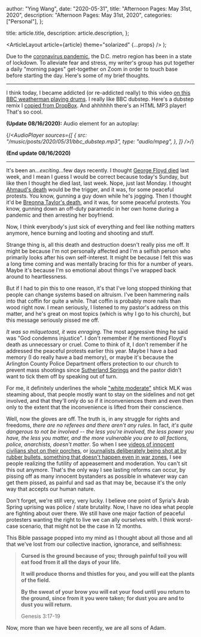 
  author: "Ying Wang",
  date: "2020-05-31",
  title: "Afternoon Pages: May 31st, 2020",
  description: "Afternoon Pages: May 31st, 2020",
  categories: ["Personal"],
};

  title: article.title,
  description: article.description,
};

  <ArticleLayout article={article} theme="solarized" {...props} />
);

Due to the [coronavirus
pandemic](https://en.wikipedia.org/wiki/2019-20_coronavirus_pandemic), the D.C.
metro region has been in a state of lockdown. To alleviate fear and stress, my
writer's group has put together a daily "morning pages" get-together on Zoom in
order to touch base before starting the day. Here's some of my brief thoughts.

---

I think today, I became addicted (or re-addicted really) to this video [on this
BBC weatherman playing
drums](https://www.bbc.com/news/av/uk-england-manchester-52297848/weather-presenter-goes-viral-drumming-to-bbc-news-theme).
I really like BBC dubstep. Here's a dubstep remix I [copied from
DropBox](/music/posts/2020/05/31/bbc_dubstep.mp3). And ahhhhhh there's an HTML
MP3 player! That's so cool.

**(Update 08/16/2020):** Audio element for an autoplay:

{/_<AudioPlayer
sources={[
{
src: "/music/posts/2020/05/31/bbc_dubstep.mp3",
type: "audio/mpeg",
},
]}
/>_/}

**(End update 08/16/2020)**

---

It's been an..._exciting_...few days recently. I thought [George Floyd
died](https://en.wikipedia.org/wiki/Death_of_George_Floyd) last week, and I mean
I guess I would be correct because today's Sunday, but like then I thought he
died last, last week. Nope, just last Monday. I thought [Ahmaud's
death](https://en.wikipedia.org/wiki/Shooting_of_Ahmaud_Arbery) would be the
trigger, and it was, for some peaceful protests. You know, gunning a guy down
while he's jogging. Then I thought it'd be [Breonna Taylor's
death](https://en.wikipedia.org/wiki/Death_of_Breonna_Taylor), and it was, for
some peaceful protests. You know, gunning down an off-duty paramedic in her own
home during a pandemic and then arresting her boyfriend.

Now, I think everybody's just sick of everything and feel like nothing matters
anymore, hence burning and looting and shooting and stuff.

Strange thing is, all this death and destruction doesn't really piss me off. It
might be because I'm not personally affected and I'm a selfish person who
primarily looks after his own self-interest. It might be because I felt this was
a long time coming and was mentally bracing for this for a number of years.
Maybe it's because I'm so emotional about things I've wrapped back around to
heartlessness.

But if I had to pin this to one reason, it's that I've long stopped thinking
that people can change systems based on altruism. I've been hammering nails into
that coffin for quite a while. That coffin is probably more nails than wood
right now. I mean seriously, I listened to my pastor's address on this matter,
and he's great on most topics (which is why I go to his church), but this
message seriously pissed me off.

_It was so milquetoast, it was enraging._ The most aggressive thing he said was
"God condemns injustice". I don't remember if he mentioned Floyd's death as
unnecessary or cruel. Come to think of it, I don't remember if he addressed the
peaceful protests earlier this year. Maybe I have a bad memory (I do really have
a bad memory), or maybe it's because the Arlington County Police Department
offers protection to our church to prevent mass shootings since [Sutherland
Springs](https://en.wikipedia.org/wiki/Sutherland_Springs_church_shooting) and
the pastor didn't want to tick them off by speaking out of turn.

For me, it definitely underlines the whole ["white
moderate"](https://bennorton.com/mlk-on-white-moderates/) shtick MLK was
steaming about, that people mostly want to stay on the sidelines and not get
involved, and that they'll only do so if it inconveniences them and even then
only to the extent that the inconvenience is lifted from their conscience.

Well, now the gloves are off. The truth is, in any struggle for rights and
freedoms, _there are no referees and there aren't any rules_. In fact, _it's
quite dangerous to not be involved -- the less you're involved, the less power
you have, the less you matter, and the more vulnerable you are to all factions,
police, anarchists, doesn't matter_. So when I see [videos of innocent civilians
shot on their
porches](https://minnesota.cbslocal.com/video/4571653-video-appears-to-show-law-enforcement-shooting-paint-rounds-at-citizens-on-their-porch/),
or [journalists deliberately being shot at by rubber bullets, something that
doesn't happen even in war
zones](https://www.wave3.com/2020/05/29/lmpd-officer-fires-pepper-balls-wave-news-reporter-photographer-during-louisville-protest/),
I see people realizing the futility of appeasement and moderation. You can't sit
this out anymore. That's the only way I see lasting reforms can occur, by
pissing off as many innocent bystanders as possible in whatever way can get them
pissed, as painful and sad as that may be, because it's the only way that
accepts our human nature.

Don't forget, we're still very, very lucky. I believe one point of Syria's Arab
Spring uprising was police / state brutality. Now, I have no idea what people
are fighting about over there. We still have one major faction of peaceful
protesters wanting the right to live we can ally ourselves with. I think
worst-case scenario, that might not be the case in 12 months.

This Bible passage popped into my mind as I thought about all those and all that
we've lost from our collective inaction, ignorance, and selfishness:

> **Cursed is the ground because of you; through painful toil you will eat food
> from it all the days of your life.**
>
> **It will produce thorns and thistles for you, and you will eat the plants of
> the field.**
>
> **By the sweat of your brow you will eat your food until you return to the
> ground, since from it you were taken; for dust you are and to dust you will
> return.**
>
> Genesis 3:17-19

Now, more than we have been recently, we are all sons of Adam.
